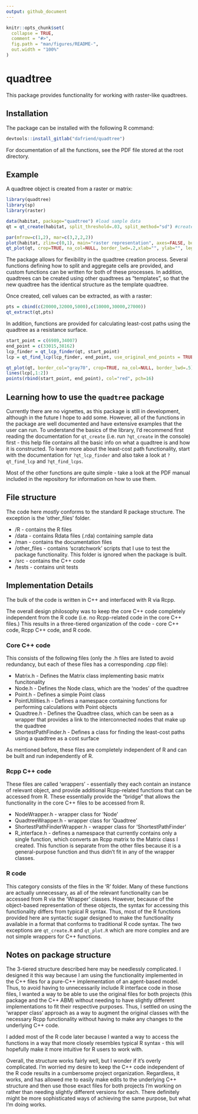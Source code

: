 ```yaml
---
output: github_document
---
```


<!-- README.md is generated from README.Rmd. Please edit that file -->

```r
knitr::opts_chunk$set(
  collapse = TRUE,
  comment = "#>",
  fig.path = "man/figures/README-",
  out.width = "100%"
)
```

# quadtree

This package provides functionality for working with raster-like quadtrees.

## Installation

The package can be installed with the following R command:

``` r
devtools::install_gitlab("dafriend/quadtree")
```

For documentation of all the functions, see the PDF file stored at the root directory.

## Example

A quadtree object is created from a raster or matrix:

```r
library(quadtree)
library(sp)
library(raster)

data(habitat, package="quadtree") #load sample data
qt = qt_create(habitat, split_threshold=.03, split_method="sd") #create a quadtree

par(mfrow=c(1,2), mar=c(3,2,2,2))
plot(habitat, zlim=c(0,1), main="raster representation", axes=FALSE, box=FALSE)
qt_plot(qt, crop=TRUE, na_col=NULL, border_lwd=.2,xlab="", ylab="", legend=FALSE, zlim=c(0,1), main="quadtree representation", axes=FALSE)
```

The package allows for flexibility in the quadtree creation process. Several functions defining how to split and aggregate cells are provided, and custom functions can be written for both of these processes. In addition, quadtrees can be created using other quadtrees as "templates", so that the new quadtree has the identical structure as the template quadtree.

Once created, cell values can be extracted, as with a raster:

```r
pts = cbind(c(20000,32000,5000),c(10000,30000,27000))
qt_extract(qt,pts)
```

In addition, functions are provided for calculating least-cost paths using the quadtree as a resistance surface.

```r
start_point = c(6989,34007)
end_point = c(33015,38162)
lcp_finder = qt_lcp_finder(qt, start_point)
lcp = qt_find_lcp(lcp_finder, end_point, use_original_end_points = TRUE)

qt_plot(qt, border_col="gray70", crop=TRUE, na_col=NULL, border_lwd=.5)
lines(lcp[,1:2])
points(rbind(start_point, end_point), col="red", pch=16)
```

## Learning how to use the `quadtree` package

Currently there are no vignettes, as this package is still in development, although in the future I hope to add some. However, all of the functions in the package are well documented and have extensive examples that the user can run. To understand the basics of the library, I'd recommend first reading the documentation for `qt_create` (i.e. run `?qt_create` in the console) first - this help file contains all the basic info on what a quadtree is and how it is constructed. To learn more about the least-cost path functionality, start with the documentation for `?qt_lcp_finder` and also take a look at `?qt_find_lcp` and `?qt_find_lcps`.

Most of the other functions are quite simple - take a look at the PDF manual included in the repository for information on how to use them. 

## File structure

The code here *mostly* conforms to the standard R package structure. The exception is the 'other_files' folder.

* /R - contains the R files
* /data - contains Rdata files (.rda) containing sample data
* /man - contains the documentation files
* /other_files - contains 'scratchwork' scripts that I use to test the package functionality. This folder is ignored when the package is built.
* /src - contains the C++ code
* /tests - contains unit tests

## Implementation Details

The bulk of the code is written in C++ and interfaced with R via Rcpp.

The overall design philosophy was to keep the core C++ code completely independent from the R code (i.e. no Rcpp-related code in the core C++ files.) This results in a three-tiered organization of the code - core C++ code, Rcpp C++ code, and  R code.

### Core C++ code

This consists of the following files (only the .h files are listed to avoid redundancy, but each of these files has a corresponding .cpp file):

* Matrix.h - Defines the Matrix class implementing basic matrix funcitonality
* Node.h - Defines the Node class, which are the 'nodes' of the quadtree
* Point.h - Defines a simple Point class
* PointUtilities.h - Defines a namespace containing functions for performing  calculations with Point objects
* Quadtree.h - Defines the Quadtree class, which can be seen as a wrapper that provides a link to the interconnected nodes that make up the quadtree
* ShortestPathFinder.h - Defines a class for finding the least-cost paths using a quadtree as a cost surface

As mentioned before, these files are completely independent of R and can be built and run independently of R.

### Rcpp C++ code

These files are called 'wrappers' - essentially they each contain an instance of relevant object, and provide additional Rcpp-related functions that can be accessed from R. These essentially provide the "bridge" that allows the functionality in the core C++ files to be accessed from R.

* NodeWrapper.h - wrapper class for 'Node'
* QuadtreeWrapper.h - wrapper class for 'Quadtree'
* ShortestPathFinderWrapper.h - wrapper class for 'ShortestPathFinder'
* R_interface.h - defines a namespace that currently contains only a single function, which converts an Rcpp matrix to the Matrix class I created. This function is separate from the other files because it is a general-purpose function and thus didn't fit in any of the wrapper classes.

### R code

This category consists of the files in the 'R' folder. Many of these functions are actually unnecessary, as all of the relevant functionality can be accessed from R via the 'Wrapper' classes. However, because of the object-based representation of these objects, the syntax for accessing this functionality differs from typical R syntax. Thus, most of the R functions provided here are syntactic sugar designed to make the functionality available in a format that conforms to traditional R code syntax. The two exceptions are `qt_create.R` and `qt_plot.R` which are more complex and are not simple wrappers for C++ functions.

## Notes on package structure

The 3-tiered structure described here may be needlessly complicated. I designed it this way because I am using the functionality implemented in the C++ files for a pure-C++ implementation of an agent-based model. Thus, to avoid having to unnecessarily include R interface code in those files, I wanted a way to be able to use the original files for both projects (this package and the C++ ABM) without needing to have slightly different implementations to fit their respective purposes. Thus, I settled on using the 'wrapper class' approach as a way to augment the original classes with the necessary Rcpp functionality without having to make any changes to the underlying C++ code. 

I added most of the R code later because I wanted a way to access the functions in a way that more closely resembles typical R syntax - this will hopefully make it more intuitive for R users to work with.

Overall, the structure works fairly well, but I wonder if it's overly complicated. I'm worried my desire to keep the C++ code independent of the R code results in a cumbersome project organization. Regardless, it works, and has allowed me to easily make edits to the underlying C++ structure and then use those exact files for both projects I'm working on rather than needing slightly different versions for each. There definitely might be more sophisticated ways of achieving the same purpose, but what I'm doing works.